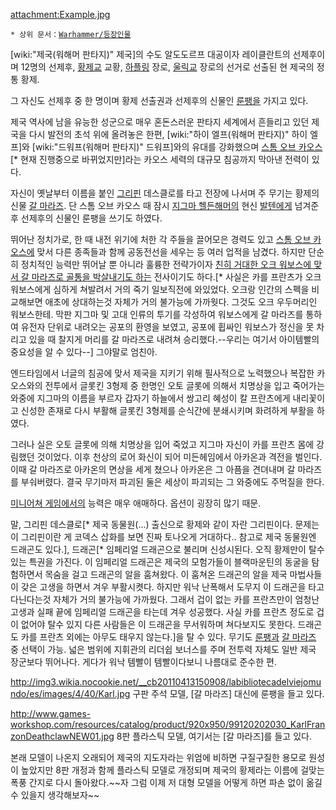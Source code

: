 {{{+1 '''Karl Franz'''}}}

attachment:Example.jpg

 * 상위 문서：[[Warhammer/등장인물]]

[wiki:"제국(워해머 판타지)" 제국]의 수도 알도도르프 대공이자 레이클란트의 선제후이며 12명의 선제후, [[황제교]] 교황, [[하플링]] 장로, [[울릭]]교 장로의 선거로 선출된 현 제국의 정통 황제.

그 자신도 선제후 중 한 명이며 황제 선출권과 선제후의 신물인 [[룬팽]]을 가지고 있다.

제국 역사에 남을 유능한 성군으로 매우 혼돈스러운 판타지 세계에서 흔들리고 있던 제국을 다시 발전의 초석 위에 올려놓은 한편, [wiki:"하이 엘프(워해머 판타지)" 하이 엘프]와 [wiki:"드워프(워해머 판타지)" 드워프]와의 유대를 강화했으며 [[스톰 오브 카오스]][* 현재 진행중으로 바뀌었지만]라는 카오스 세력의 대규모 침공까지 막아낸 전력이 있다.

자신이 옛날부터 이름을 붙인 [[그리핀]] 데스클로를 타고 전장에 나서며 주 무기는 황제의 신물 [[갈 마라즈]]. 
단 스톰 오브 카오스 때 잠시 [[지그마 헬든해머]]의 현신 [[발텐]]에게 넘겨준 후 선제후의 신물인 룬팽을 쓰기도 하였다.

뛰어난 정치가로, 한 때 내전 위기에 처한 각 주들을 끌어모은 경력도 있고 [[스톰 오브 카오스]]에 맞서 다른 종족들과 함께 공동전선을 세우는 등 여러 업적을 남겼다. 하지만 단순히 정치적인 능력만 뛰어날 뿐 아니라 훌륭한 전략가이자 [http://blog.naver.com/silentw?Redirect=Log&logNo=28974081 친히 거대한 오크 워보스에 맞서 갈 마라즈로 골통을 박살내기도 하는] 전사이기도 하다.[* 사실은 카를 프란츠가 오크 워보스에게 심하게 쳐발려서 거의 죽기 일보직전에 와있었다. 오크랑 인간의 스펙을 비교해보면 애초에 상대하는것 자체가 거의 불가능에 가까웟다. 그것도 오크 우두머리인 워보스한테. 막판 지그마 및 고대 인류의 투기를 각성하여 워보스에게 갈 마라즈를 통하여 유전자 단위로 내려오는 공포의 환영을 보였고, 공포에 휩싸인 워보스가 정신을 못 차리고 있을 때 찰지게 머리를 갈 마라즈로 내려쳐 승리했다.--우리는 여기서 아이템빨의 중요성을 알 수 있다--] 그야말로 엄친아.

엔드타임에서 너글의 침공에 맞서 제국을 지키기 위해 필사적으로 노력했으나 복잡한 카오스와의 전투에서 글롯킨 3형제 중 한명인 오토 글롯에 의해서 치명상을 입고 죽어가는 와중에 지그마의 이름을 부르자 갑자기 하늘에서 쌍고리 혜성이 칼 프란츠에게 내리꽃이고 신성한 존재로 다시 부활해 글롯킨 3형제를 순식간에 분쇄시키며 화려하게 부활을 하였다.

그러나 실은 오토 글롯에 의해 치명상을 입어 죽었고 지그마 자신이 카를 프란츠 몸에 강림했던 것이었다. 이후 천상의 로어 화신이 되어 미든헤임에서 아카온과 격전을 벌인다. 이때 갈 마라즈로 아카온의 면상을 세게 쳤으나 아카온은 그 아픔을 견뎌내며 갈 마라즈를 부숴버렸다. 결국 무기마저 파괴된 둘은 세상이 파괴되는 그 와중에도 주먹질을 한다.


[[미니어쳐 게임]]에서의 능력은 매우 애매하다. 옵션이 굉장히 많기 때문.

말, 그리핀 데스클로[* 제국 동물원(...) 출신으로 황제와 같이 자란 그리핀이다. 문제는 이 그리핀이란 게 코덱스 삽화를 보면 진짜 토나오게 거대하다.. 참고로 제국 동물원엔 드래곤도 있다.], 드래곤[* 임페리얼 드래곤으로 불리며 신성시된다. 오직 황제만이 탈수 있는 특권을 가진다. 이 임페리얼 드래곤은 제국의 모험가들이 블랙마운틴의 동굴을 탐험하면서 목숨을 걸고 드래곤의 알을 훔쳐왔다. 이 훔쳐온 드래곤의 알을 제국 마법사들이 갖은 고생을 하면서 겨우 부활시켯다. 하지만 워낙 난폭해서 도무지 이 드래곤을 타고 다닌다는것 자체가 거의 불가능에 가까웠다. 그래서 겁이 없는 카를 프란츠만이 엄청난 고생과 실패 끝에 임페리얼 드래곤을 타는데 겨우 성공했다. 사실 카를 프란츠 정도로 겁이 없어야 탈수 있지 다른 사람들은 이 드래곤을 무서워하며 쳐다보지도 못한다. 드래곤도 카를 프란츠 외에는 아무도 태우지 않는다.]을 탈 수 있다. 무기도 [[룬팽]]과 [[갈 마라즈]] 중 선택이 가능. 넓은 범위에 지휘관의 리더쉽 보너스를 주며 전투력 자체도 일반 제국 장군보다 뛰어나다. 게다가 워낙 템빨이 템빨이다보니 나름대로 준수한 편.

http://img3.wikia.nocookie.net/__cb20110413150908/labibliotecadelviejomundo/es/images/4/40/Karl.jpg
구판 주석 모델, [갈 마라즈] 대신에 룬팽을 들고 있다.

http://www.games-workshop.com/resources/catalog/product/920x950/99120202030_KarlFranzonDeathclawNEW01.jpg
8판 플라스틱 모델, 여기서는 [갈 마라즈]를 들고 있다.

본래 모델이 나온지 오래되어 제국의 지도자라는 위엄에 비하면 구질구질한 용모로 원성이 높았지만 8판 개정과 함께 플라스틱 모델로 개정되며 제국의 황제라는 이름에 걸맞는 폭풍 간지로 다시 돌아왔다.~~자 그럼 이제 저 대형 모델을 어떻게 하면 파손 없이 옮길 수 있을지 생각해보자~~ 
